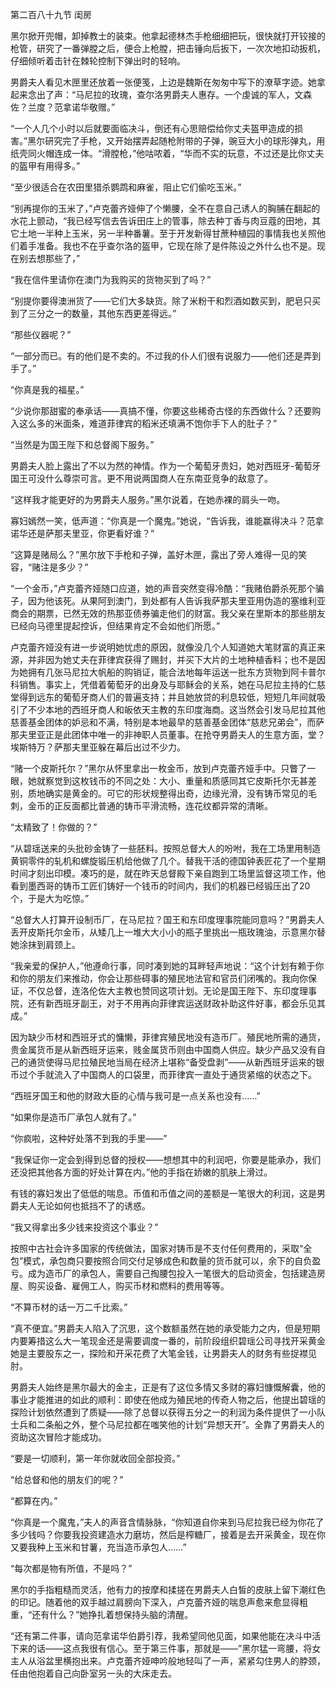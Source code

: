 

第二百八十九节 闺房

黑尔掀开兜帽，卸掉教士的装束。他拿起德林杰手枪细细把玩，很快就打开铰接的枪管，研究了一番弹膛之后，便合上枪膛，把击锤向后扳下，一次次地扣动扳机，仔细倾听着击针在棘轮控制下弹出时的轻响。

男爵夫人看见木匣里还放着一张便笺，上边是魏斯在匆匆中写下的潦草字迹。她拿起来念出了声：“马尼拉的玫瑰，查尔洛男爵夫人惠存。一个虔诚的军人，文森佐？兰度？范拿诺华敬赠。”

“一个人几个小时以后就要面临决斗，倒还有心思赔偿给你丈夫盔甲造成的损害。”黑尔研究完了手枪，又开始摆弄起随枪附带的子弹，豌豆大小的球形弹丸，用纸壳同火帽连成一体。“滑膛枪，”他咕哝着，“华而不实的玩意，不过还是比你丈夫的盔甲有用得多。”

“至少很适合在农田里猎杀鹦鹉和麻雀，阻止它们偷吃玉米。”

“别再提你的玉米了，”卢克蕾齐娅伸了个懒腰，全不在意自己诱人的胸脯在翻起的水花上颤动，“我已经写信去告诉田庄上的管事，除去种丁香与肉豆蔻的田地，其它土地一半种上玉米，另一半种番薯。至于开发新得甘蔗种植园的事情我也关照他们着手准备。我也不在乎查尔洛的盔甲，它现在除了是件陈设之外什么也不是。现在别去想那些了，”

“我在信件里请你在澳门为我购买的货物买到了吗？”

“别提你要得澳洲货了――它们大多缺货。除了米粉干和烈酒如数买到，肥皂只买到了三分之一的数量，其他东西更差得远。”

“那些仪器呢？”

“一部分而已。有的他们是不卖的。不过我的仆人们很有说服力――他们还是弄到手了。”

“你真是我的福星。”

“少说你那甜蜜的奉承话――真搞不懂，你要这些稀奇古怪的东西做什么？还要购入这么多的米面条，难道菲律宾的稻米还填满不饱你手下人的肚子？”

“当然是为国王陛下和总督阁下服务。”

男爵夫人脸上露出了不以为然的神情。作为一个葡萄牙贵妇，她对西班牙-葡萄牙国王可没什么尊崇可言。更不用说两国商人在东南亚竞争的敌意了。

“这样我才能更好的为男爵夫人服务。”黑尔说着，在她赤裸的肩头一吻。

寡妇嫣然一笑，低声道：“你真是一个魔鬼。”她说，“告诉我，谁能赢得决斗？范拿诺华还是萨那夫里亚，你更看好谁？”

“这算是赌局么？”黑尔放下手枪和子弹，盖好木匣，露出了旁人难得一见的笑容，“赌注是多少？”

“一个金币，”卢克蕾齐娅随口应道，她的声音突然变得冷酷：“我赌伯爵杀死那个骗子，因为他该死。从果阿到澳门，到处都有人告诉我萨那夫里亚用伪造的塞维利亚商会的期票，已然无效的热那亚债券骗走他们的财富。我父亲在里斯本的那些朋友已经向马德里提起控诉，但结果肯定不会如他们所愿。”

卢克蕾齐娅没有进一步说明她忧虑的原因，就像没几个人知道她大笔财富的真正来源，并非因为她丈夫在菲律宾获得了赐封，并买下大片的土地种植香料；也不是因为她拥有几张马尼拉大帆船的购销证，能合法地每年运送一批东方货物到阿卡普尔科销售。事实上，凭借着葡萄牙的出身及与耶稣会的关系，她在马尼拉主持的仁慈堂得到远东的葡萄牙商人们的普遍支持；并且她放贷的利息较低，短短几年间就吸引了不少本地的西班牙商人和皈依天主教的东印度海商。这当然会引发马尼拉其他慈善基金团体的妒忌和不满，特别是本地最早的慈善基金团体“慈悲兄弟会”，而萨那夫里亚正是此团体中唯一的非神职人员董事。在抢夺男爵夫人的生意方面，堂？埃斯特万？萨那夫里亚躲在幕后出过不少力。

“赌一个皮斯托尔？”黑尔从怀里拿出一枚金币，放到卢克蕾齐娅手中。只瞥了一眼，她就察觉到这枚钱币的不同之处：大小、重量和质感同其它皮斯托尔无甚差别，质地确实是黄金的。可它的形状规整得出奇，边缘光滑，没有铸币常见的毛刺，金币的正反面都比普通的铸币平滑流畅，连花纹都异常的清晰。

“太精致了！你做的？”

“从碧瑶送来的头批砂金铸了一些胚料。按照总督大人的吩咐，我在工场里用制造黄铜零件的轧机和螺旋锻压机给他做了几个。替我干活的德国钟表匠花了一个星期时间才刻出印模。凑巧的是，就在昨天总督殿下亲自跑到工场里监督这项工作，他看到墨西哥的铸币工匠们铸好一个钱币的时间内，我们的机器已经锻压出了20个，于是大为吃惊。”

“总督大人打算开设制币厂，在马尼拉？国王和东印度理事院能同意吗？”男爵夫人丢开皮斯托尔金币，从矮几上一堆大大小小的瓶子里挑出一瓶玫瑰油，示意黑尔替她涂抹到肩颈上。

“我亲爱的保护人，”他遵命行事，同时凑到她的耳畔轻声地说：“这个计划有赖于你和你的朋友们来推动，你会让那些碍事的殖民地法官和官员们闭嘴的。我向你保证，不仅总督，连洛伦佐大主教也赞同这项计划。无论是国王陛下、东印度理事院，还有新西班牙副王，对于不用再向菲律宾运送财政补助这件好事，都会乐见其成。”

因为缺少币材和西班牙式的慵懒，菲律宾殖民地没有造币厂。殖民地所需的通货，贵金属货币是从新西班牙运来，贱金属货币则由中国商人供应。缺少产品又没有自己的通货使得马尼拉殖民地当局在经济上堪称“备受盘剥”――从新西班牙运来的银币过个手就流入了中国商人的口袋里，而菲律宾一直处于通货紧缩的状态之下。

“西班牙国王和他的财政大臣的心情与我可是一点关系也没有……”

“如果你是造币厂承包人就有了。”

“你疯啦，这种好处落不到我的手里――”

“我保证你一定会到得到总督的授权――想想其中的利润吧，你要是能承办，我们还没把其他各方面的好处计算在内。”他的手指在娇嫩的肌肤上滑过。

有钱的寡妇发出了低低的喘息。币值和币值之间的差额是一笔很大的利润，这是男爵夫人无论如何也抵挡不了的诱惑。

“我又得拿出多少钱来投资这个事业？”

按照中古社会许多国家的传统做法，国家对铸币是不支付任何费用的，采取“全包”模式，承包商只要按照合同交付足够成色和数量的货币就可以，余下的自负盈亏。成为造币厂的承包人，需要自己掏腰包投入一笔很大的启动资金，包括建造房屋、购买设备、雇佣工人，购买币材和燃料的费用等等。

“不算币材的话一万二千比索。”

“真不便宜。”男爵夫人陷入了沉思，这个数额虽然在她的承受能力之内，但是短期内要筹措这么大一笔现金还是需要调度一番的，前阶段组织碧瑶公司寻找开采黄金她是主要股东之一，探险和开采花费了大笔金钱，让男爵夫人的财务有些捉襟见肘。

男爵夫人始终是黑尔最大的金主，正是有了这位多情又多财的寡妇慷慨解囊，他的事业才能推进的如此的顺利：即使在他成为殖民地的传奇人物之后，他提出碧瑶的探险计划依然遭到了质疑――除了总督以获得五分之一的利润为条件提供了一小队士兵和二条船之外，整个马尼拉都在嗤笑他的计划“异想天开”。全靠了男爵夫人的资助这次冒险才能成功。

“要是一切顺利，第一年你就收回全部投资。”

“给总督和他的朋友们的呢？”

“都算在内。”

“你真是一个魔鬼，”夫人的声音含情脉脉，“你知道自你来到马尼拉我已经为你花了多少钱吗？你要我投资建造水力磨坊，然后是榨糖厂，接着是去开采黄金，现在你又要我种上玉米和甘薯，充当造币承包人……”

“每次都是物有所值，不是吗？”

黑尔的手指粗糙而灵活，他有力的按摩和揉搓在男爵夫人白皙的皮肤上留下潮红色的印记。随着他的双手越过肩膀向下深入，卢克蕾齐娅的喘息声愈来愈显得粗重，“还有什么？”她挣扎着想保持头脑的清醒。

“还有第二件事，请向范拿诺华伯爵引荐，我希望同他见面，如果他能在决斗中活下来的话――这点我很有信心。至于第三件事，那就是――”黑尔猛一弯腰，将女主人从浴盆里横抱出来。卢克蕾齐娅呻吟般地轻叫了一声，紧紧勾住男人的脖颈，任由他抱着自己向卧室另一头的大床走去。

